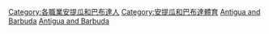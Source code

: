 {{Commons cat|Sportspeople from Antigua and Barbuda}}

[[Category:各職業安提瓜和巴布達人|Category:各職業安提瓜和巴布達人]]
[[Category:安提瓜和巴布達體育|Category:安提瓜和巴布達體育]]
[[Category:各國運動員|Antigua and Barbuda]]
[[Category:北美洲运动员|Antigua and Barbuda]]